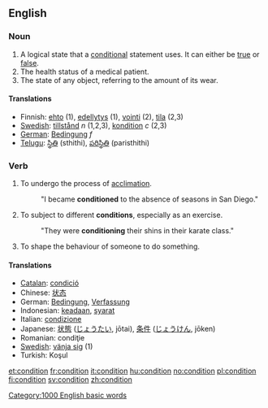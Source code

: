==English==

{{rank|generally|ago|easily|685|condition|sleep|ex|mere}}

===Noun===
{{en-noun-reg}}

# A logical state that a [[conditional]] statement uses.  It can either be [[true]] or [[false]].
# The health status of a medical patient.
# The state of any object, referring to the amount of its wear.

====Translations====
*Finnish: [[ehto]] (1), [[edellytys]] (1), [[vointi]] (2), [[tila]] (2,3)
*[[w:Swedish language|Swedish]]: [[tillstånd]] ''n'' (1,2,3), [[kondition]] ''c'' (2,3)
*[[w:German language|German]]: [[Bedingung]] ''f''
*[[Telugu]]: [[స్థితి]] (sthithi), [[పరిస్థితి]] (paristhithi)

===Verb===
{{en-infl-reg-consonant|condition||}}

# To undergo the process of [[acclimation]].
#:"I became '''conditioned''' to the absence of seasons in San Diego."
# To subject to different '''conditions''', especially as an exercise.
#:"They were '''conditioning''' their shins in their karate class."
# To shape the behaviour of someone to do something.

====Translations====
*[[Catalan]]: [[condició]]
*Chinese: [[状态]]
*German: [[Bedingung]], [[Verfassung]]
*Indonesian: [[ada|keadaan]], [[syarat]]
*Italian: [[condizione]]
*Japanese: [[状態]] ([[じょうたい]], jōtai), [[条件]] ([[じょうけん]], jōken)
*Romanian: condiţie
*[[w:Swedish language|Swedish]]: [[vänja sig]] (1)
*Turkish: Koşul
[[Category:1000 English basic words]]

[[et:condition]]
[[fr:condition]]
[[it:condition]]
[[hu:condition]]
[[no:condition]]
[[pl:condition]]
[[fi:condition]]
[[sv:condition]]
[[zh:condition]]